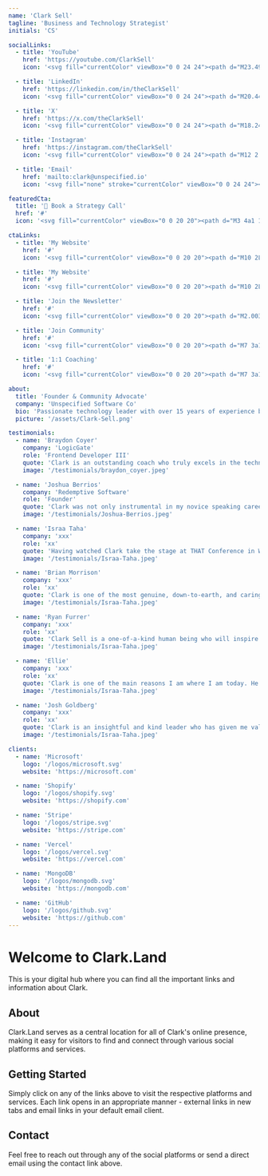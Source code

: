 ```yaml
---
name: 'Clark Sell'
tagline: 'Business and Technology Strategist'
initials: 'CS'

socialLinks:
  - title: 'YouTube'
    href: 'https://youtube.com/ClarkSell'
    icon: '<svg fill="currentColor" viewBox="0 0 24 24"><path d="M23.498 6.186a3.016 3.016 0 0 0-2.122-2.136C19.505 3.545 12 3.545 12 3.545s-7.505 0-9.377.505A3.017 3.017 0 0 0 .502 6.186C0 8.07 0 12 0 12s0 3.93.502 5.814a3.016 3.016 0 0 0 2.122 2.136c1.871.505 9.376.505 9.376.505s7.505 0 9.377-.505a3.015 3.015 0 0 0 2.122-2.136C24 15.93 24 12 24 12s0-3.93-.502-5.814zM9.545 15.568V8.432L15.818 12l-6.273 3.568z"/></svg>'

  - title: 'LinkedIn'
    href: 'https://linkedin.com/in/theClarkSell'
    icon: '<svg fill="currentColor" viewBox="0 0 24 24"><path d="M20.447 20.452h-3.554v-5.569c0-1.328-.027-3.037-1.852-3.037-1.853 0-2.136 1.445-2.136 2.939v5.667H9.351V9h3.414v1.561h.046c.477-.9 1.637-1.85 3.37-1.85 3.601 0 4.267 2.37 4.267 5.455v6.286zM5.337 7.433c-1.144 0-2.063-.926-2.063-2.065 0-1.138.92-2.063 2.063-2.063 1.14 0 2.064.925 2.064 2.063 0 1.139-.925 2.065-2.064 2.065zm1.782 13.019H3.555V9h3.564v11.452zM22.225 0H1.771C.792 0 0 .774 0 1.729v20.542C0 23.227.792 24 1.771 24h20.451C23.2 24 24 23.227 24 22.271V1.729C24 .774 23.2 0 22.222 0h.003z"/></svg>'

  - title: 'X'
    href: 'https://x.com/theClarkSell'
    icon: '<svg fill="currentColor" viewBox="0 0 24 24"><path d="M18.244 2.25h3.308l-7.227 8.26 8.502 11.24H16.17l-5.214-6.817L4.99 21.75H1.68l7.73-8.835L1.254 2.25H8.08l4.713 6.231zm-1.161 17.52h1.833L7.084 4.126H5.117z"></path></svg>'

  - title: 'Instagram'
    href: 'https://instagram.com/theClarkSell'
    icon: '<svg fill="currentColor" viewBox="0 0 24 24"><path d="M12 2.163c3.204 0 3.584.012 4.85.07 3.252.148 4.771 1.691 4.919 4.919.058 1.265.069 1.645.069 4.849 0 3.205-.012 3.584-.069 4.849-.149 3.225-1.664 4.771-4.919 4.919-1.266.058-1.644.07-4.85.07-3.204 0-3.584-.012-4.849-.07-3.26-.149-4.771-1.699-4.919-4.92-.058-1.265-.07-1.644-.07-4.849 0-3.204.013-3.583.07-4.849.149-3.227 1.664-4.771 4.919-4.919 1.266-.057 1.645-.069 4.849-.069zm0-2.163c-3.259 0-3.667.014-4.947.072-4.358.2-6.78 2.618-6.98 6.98-.059 1.281-.073 1.689-.073 4.948 0 3.259.014 3.668.072 4.948.2 4.358 2.618 6.78 6.98 6.98 1.281.058 1.689.072 4.948.072 3.259 0 3.668-.014 4.948-.072 4.354-.2 6.782-2.618 6.979-6.98.059-1.28.073-1.689.073-4.948 0-3.259-.014-3.667-.072-4.947-.196-4.354-2.617-6.78-6.979-6.98-1.281-.059-1.69-.073-4.949-.073zm0 5.838c-3.403 0-6.162 2.759-6.162 6.162s2.759 6.163 6.162 6.163 6.162-2.759 6.162-6.163c0-3.403-2.759-6.162-6.162-6.162zm0 10.162c-2.209 0-4-1.79-4-4 0-2.209 1.791-4 4-4s4 1.791 4 4c0 2.21-1.791 4-4 4zm6.406-11.845c-.796 0-1.441.645-1.441 1.44s.645 1.44 1.441 1.44c.795 0 1.439-.645 1.439-1.44s-.644-1.44-1.439-1.40z"/></svg>'

  - title: 'Email'
    href: 'mailto:clark@unspecified.io'
    icon: '<svg fill="none" stroke="currentColor" viewBox="0 0 24 24"><path stroke-linecap="round" stroke-linejoin="round" stroke-width="2" d="M3 8l7.89 4.26a2 2 0 002.22 0L21 8M5 19h14a2 2 0 002-2V7a2 2 0 00-2-2H5a2 2 0 00-2 2v10a2 2 0 002 2z"/></svg>'

featuredCta:
  title: '🚀 Book a Strategy Call'
  href: '#'
  icon: '<svg fill="currentColor" viewBox="0 0 20 20"><path d="M3 4a1 1 0 011-1h12a1 1 0 011 1v2a1 1 0 01-1 1H4a1 1 0 01-1-1V4zM3 10a1 1 0 011-1h6a1 1 0 011 1v6a1 1 0 01-1 1H4a1 1 0 01-1-1v-6zM14 9a1 1 0 00-1 1v6a1 1 0 001 1h2a1 1 0 001-1v-6a1 1 0 00-1-1h-2z"/></svg>'

ctaLinks:
  - title: 'My Website'
    href: '#'
    icon: '<svg fill="currentColor" viewBox="0 0 20 20"><path d="M10 2L3 7v11a1 1 0 001 1h3a1 1 0 001-1v-4a1 1 0 011-1h2a1 1 0 011 1v4a1 1 0 001 1h3a1 1 0 001-1V7l-7-5z"/></svg>'

  - title: 'My Website'
    href: '#'
    icon: '<svg fill="currentColor" viewBox="0 0 20 20"><path d="M10 2L3 7v11a1 1 0 001 1h3a1 1 0 001-1v-4a1 1 0 011-1h2a1 1 0 011 1v4a1 1 0 001 1h3a1 1 0 001-1V7l-7-5z"/></svg>'

  - title: 'Join the Newsletter'
    href: '#'
    icon: '<svg fill="currentColor" viewBox="0 0 20 20"><path d="M2.003 5.884L10 9.882l7.997-3.998A2 2 0 0016 4H4a2 2 0 00-1.997 1.884z"/><path d="M18 8.118l-8 4-8-4V14a2 2 0 002 2h12a2 2 0 002-2V8.118z"/></svg>'

  - title: 'Join Community'
    href: '#'
    icon: '<svg fill="currentColor" viewBox="0 0 20 20"><path d="M7 3a1 1 0 000 2h6a1 1 0 100-2H7zM4 7a1 1 0 011-1h10a1 1 0 011 1v11a1 1 0 01-1 1H5a1 1 0 01-1-1V7zM6 11a1 1 0 011-1h6a1 1 0 110 2H7a1 1 0 01-1-1zm0 4a1 1 0 011-1h6a1 1 0 110 2H7a1 1 0 01-1-1z"/></svg>'

  - title: '1:1 Coaching'
    href: '#'
    icon: '<svg fill="currentColor" viewBox="0 0 20 20"><path d="M7 3a1 1 0 000 2h6a1 1 0 100-2H7zM4 7a1 1 0 011-1h10a1 1 0 011 1v11a1 1 0 01-1 1H5a1 1 0 01-1-1V7zM6 11a1 1 0 011-1h6a1 1 0 110 2H7a1 1 0 01-1-1zm0 4a1 1 0 011-1h6a1 1 0 110 2H7a1 1 0 01-1-1z"/></svg>'

about:
  title: 'Founder & Community Advocate'
  company: 'Unspecified Software Co'
  bio: 'Passionate technology leader with over 15 years of experience building innovative products and leading high-performing teams. I specialize in creating scalable solutions and fostering engineering excellence through modern development practices and team empowerment.'
  picture: '/assets/Clark-Sell.png'

testimonials:
  - name: 'Braydon Coyer'
    company: 'LogicGate'
    role: 'Frontend Developer III'
    quote: 'Clark is an outstanding coach who truly excels in the technical field, but what really sets him apart is his holistic approach to personal growth. His deep technical expertise is impressive, but it’s his genuine empathy and support that makes all the difference. During difficult moments, Clark helped me find clarity and focus on what truly matters in my life. He’s not just there for my professional development; he genuinely cares about my personal well-being as well. If you’re seeking someone who will support you through tough times and help you grow both personally and professionally, I can’t recommend Clark enough.'
    image: '/testimonials/braydon_coyer.jpeg'

  - name: 'Joshua Berrios'
    company: 'Redemptive Software'
    role: 'Founder'
    quote: 'Clark was not only instrumental in my novice speaking career in the Summer of 2024 but a pinnacle mentor when I got laid off from my Software Engineer role and was thinking of starting my own development company. He was real, raw, and also encouraging. He helped me develop a starting game plan and provided insights from when he started his own thing. Shortly after, I started to gain traction and now run development efforts for 3-4 clients.'
    image: '/testimonials/Joshua-Berrios.jpeg'

  - name: 'Israa Taha'
    company: 'xxx'
    role: 'xx'
    quote: 'Having watched Clark take the stage at THAT Conference in Wisconsin every year since 2013, inspiring thousands of developers with his energy and insights, I already knew how impactful his guidance could be. Getting the chance to work with him one-on-one has been a transformative experience. Clark helped me focus on what truly brings me joy and energy, guiding me toward a clear vision of what I want to achieve. He is not just about offering insights—he is about creating momentum. Clark asks the tough questions to help you cut through the noise and set meaningful goals while providing the accountability you need to take action and make real progress toward those goals. From the start, he has been an incredible advocate, mentor, cheerleader, and someone I am honored to call a friend.'
    image: '/testimonials/Israa-Taha.jpeg'

  - name: 'Brian Morrison'
    company: 'xxx'
    role: 'xx'
    quote: 'Clark is one of the most genuine, down-to-earth, and caring people I’ve ever met. Our conversations have had an incredible impact on my life as a tech professional and a human being. He consistently pushes me to be the best version of myself while always being available to discuss the difficult topics we all face as developers. I am so grateful to have become friends with him.'
    image: '/testimonials/Israa-Taha.jpeg'

  - name: 'Ryan Furrer'
    company: 'xxx'
    role: 'xx'
    quote: 'Clark Sell is a one-of-a-kind human being who will inspire you, motivate you, and bring out the best in you. I met Clark when I was lucky enough to attend THAT Conference in Round Rock, TX, in January 2024. THAT Conference was life-changing for me and countless others; however, it’s the vision of the man behind THAT which made it so. After THAT, I had several conversations with Clark – almost none of which were surface-level. Clark was never afraid to be vulnerable, honest, and real. Clark’s life experience is what makes him such a great mentor. However, Clark, as a person, combined with his life experience, is what makes him a phenomenal one. You owe it to yourself to work with Clark. He is a one-of-a-kind human being with the brains, experience, and know-how to elevate you to the next level.'
    image: '/testimonials/Israa-Taha.jpeg'

  - name: 'Ellie'
    company: 'xxx'
    role: 'xx'
    quote: 'Clark is one of the main reasons I am where I am today. He was the reason I got to go to my first tech conference (THAT Conference TX in 2024), and his advice during a coaching session had a huge impact on me landing my first job in tech. He pushed me to introduce myself to strangers, stop hiding behind an anonymous cartoon character, and take my health seriously. One of my favorite things he says is: “Don’t try to solve other people’s problems, just share your own experience” (or something like that). I’ll always be thankful to Clark for the impact he’s had on my life and the tech community as a whole.'
    image: '/testimonials/Israa-Taha.jpeg'

  - name: 'Josh Goldberg'
    company: 'xxx'
    role: 'xx'
    quote: 'Clark is an insightful and kind leader who has given me valuable advice on everything from community organizing to conference speaking. He has a rare mixture of deep technical and community-organizing expertise. From our 1:1s, I particularly appreciated his empathetic approach to crafting talk narratives from understanding the audience perspective. Clark is a must-have person to work with, and I cannot recommend him enough. Thank you again, Clark!'
    image: '/testimonials/Israa-Taha.jpeg'

clients:
  - name: 'Microsoft'
    logo: '/logos/microsoft.svg'
    website: 'https://microsoft.com'

  - name: 'Shopify'
    logo: '/logos/shopify.svg'
    website: 'https://shopify.com'

  - name: 'Stripe'
    logo: '/logos/stripe.svg'
    website: 'https://stripe.com'

  - name: 'Vercel'
    logo: '/logos/vercel.svg'
    website: 'https://vercel.com'

  - name: 'MongoDB'
    logo: '/logos/mongodb.svg'
    website: 'https://mongodb.com'

  - name: 'GitHub'
    logo: '/logos/github.svg'
    website: 'https://github.com'
---
```


# Welcome to Clark.Land

This is your digital hub where you can find all the important links and information about Clark.

## About

Clark.Land serves as a central location for all of Clark's online presence, making it easy for visitors to find and connect through various social platforms and services.

## Getting Started

Simply click on any of the links above to visit the respective platforms and services. Each link opens in an appropriate manner - external links in new tabs and email links in your default email client.

## Contact

Feel free to reach out through any of the social platforms or send a direct email using the contact link above.
